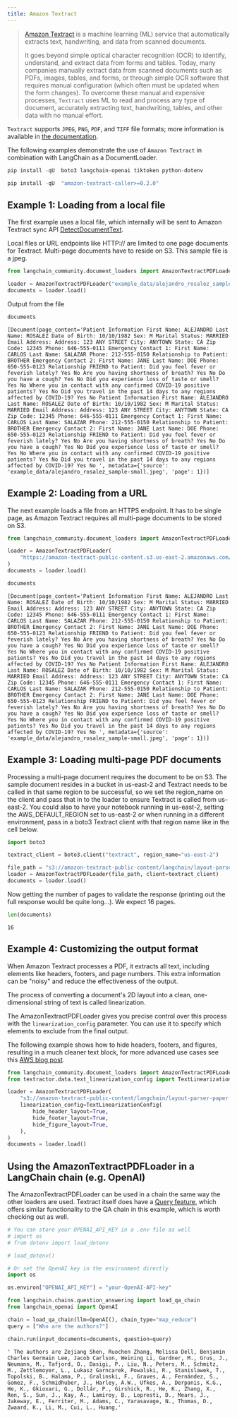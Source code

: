 ```yaml
---
title: Amazon Textract
---
```


>[Amazon Textract](https://docs.aws.amazon.com/managedservices/latest/userguide/textract.html) is a machine learning (ML) service that automatically extracts text, handwriting, and data from scanned documents.
>
>It goes beyond simple optical character recognition (OCR) to identify, understand, and extract data from forms and tables. Today, many companies manually extract data from scanned documents such as PDFs, images, tables, and forms, or through simple OCR software that requires manual configuration (which often must be updated when the form changes). To overcome these manual and expensive processes, `Textract` uses ML to read and process any type of document, accurately extracting text, handwriting, tables, and other data with no manual effort.

`Textract` supports `JPEG`, `PNG`, `PDF`, and `TIFF` file formats; more information is available in [the documentation](https://docs.aws.amazon.com/textract/latest/dg/limits-document.html).

The following examples demonstrate the use of `Amazon Textract` in combination with LangChain as a DocumentLoader.

```python
pip install -qU  boto3 langchain-openai tiktoken python-dotenv
```

```python
pip install -qU  "amazon-textract-caller>=0.2.0"
```

## Example 1: Loading from a local file

The first example uses a local file, which internally will be sent to Amazon Textract sync API [DetectDocumentText](https://docs.aws.amazon.com/textract/latest/dg/API_DetectDocumentText.html).

Local files or URL endpoints like HTTP:// are limited to one page documents for Textract.
Multi-page documents have to reside on S3. This sample file is a jpeg.

```python
from langchain_community.document_loaders import AmazonTextractPDFLoader

loader = AmazonTextractPDFLoader("example_data/alejandro_rosalez_sample-small.jpeg")
documents = loader.load()
```

Output from the file

```python
documents
```

```output
[Document(page_content='Patient Information First Name: ALEJANDRO Last Name: ROSALEZ Date of Birth: 10/10/1982 Sex: M Marital Status: MARRIED Email Address: Address: 123 ANY STREET City: ANYTOWN State: CA Zip Code: 12345 Phone: 646-555-0111 Emergency Contact 1: First Name: CARLOS Last Name: SALAZAR Phone: 212-555-0150 Relationship to Patient: BROTHER Emergency Contact 2: First Name: JANE Last Name: DOE Phone: 650-555-0123 Relationship FRIEND to Patient: Did you feel fever or feverish lately? Yes No Are you having shortness of breath? Yes No Do you have a cough? Yes No Did you experience loss of taste or smell? Yes No Where you in contact with any confirmed COVID-19 positive patients? Yes No Did you travel in the past 14 days to any regions affected by COVID-19? Yes No Patient Information First Name: ALEJANDRO Last Name: ROSALEZ Date of Birth: 10/10/1982 Sex: M Marital Status: MARRIED Email Address: Address: 123 ANY STREET City: ANYTOWN State: CA Zip Code: 12345 Phone: 646-555-0111 Emergency Contact 1: First Name: CARLOS Last Name: SALAZAR Phone: 212-555-0150 Relationship to Patient: BROTHER Emergency Contact 2: First Name: JANE Last Name: DOE Phone: 650-555-0123 Relationship FRIEND to Patient: Did you feel fever or feverish lately? Yes No Are you having shortness of breath? Yes No Do you have a cough? Yes No Did you experience loss of taste or smell? Yes No Where you in contact with any confirmed COVID-19 positive patients? Yes No Did you travel in the past 14 days to any regions affected by COVID-19? Yes No ', metadata={'source': 'example_data/alejandro_rosalez_sample-small.jpeg', 'page': 1})]
```

## Example 2: Loading from a URL

The next example loads a file from an HTTPS endpoint.
It has to be single page, as Amazon Textract requires all multi-page documents to be stored on S3.

```python
from langchain_community.document_loaders import AmazonTextractPDFLoader

loader = AmazonTextractPDFLoader(
    "https://amazon-textract-public-content.s3.us-east-2.amazonaws.com/langchain/alejandro_rosalez_sample_1.jpg"
)
documents = loader.load()
```

```python
documents
```

```output
[Document(page_content='Patient Information First Name: ALEJANDRO Last Name: ROSALEZ Date of Birth: 10/10/1982 Sex: M Marital Status: MARRIED Email Address: Address: 123 ANY STREET City: ANYTOWN State: CA Zip Code: 12345 Phone: 646-555-0111 Emergency Contact 1: First Name: CARLOS Last Name: SALAZAR Phone: 212-555-0150 Relationship to Patient: BROTHER Emergency Contact 2: First Name: JANE Last Name: DOE Phone: 650-555-0123 Relationship FRIEND to Patient: Did you feel fever or feverish lately? Yes No Are you having shortness of breath? Yes No Do you have a cough? Yes No Did you experience loss of taste or smell? Yes No Where you in contact with any confirmed COVID-19 positive patients? Yes No Did you travel in the past 14 days to any regions affected by COVID-19? Yes No Patient Information First Name: ALEJANDRO Last Name: ROSALEZ Date of Birth: 10/10/1982 Sex: M Marital Status: MARRIED Email Address: Address: 123 ANY STREET City: ANYTOWN State: CA Zip Code: 12345 Phone: 646-555-0111 Emergency Contact 1: First Name: CARLOS Last Name: SALAZAR Phone: 212-555-0150 Relationship to Patient: BROTHER Emergency Contact 2: First Name: JANE Last Name: DOE Phone: 650-555-0123 Relationship FRIEND to Patient: Did you feel fever or feverish lately? Yes No Are you having shortness of breath? Yes No Do you have a cough? Yes No Did you experience loss of taste or smell? Yes No Where you in contact with any confirmed COVID-19 positive patients? Yes No Did you travel in the past 14 days to any regions affected by COVID-19? Yes No ', metadata={'source': 'example_data/alejandro_rosalez_sample-small.jpeg', 'page': 1})]
```

## Example 3: Loading multi-page PDF documents

Processing a multi-page document requires the document to be on S3. The sample document resides in a bucket in us-east-2 and Textract needs to be called in that same region to be successful, so we set the region_name on the client and pass that in to the loader to ensure Textract is called from us-east-2. You could also to have your notebook running in us-east-2, setting the AWS_DEFAULT_REGION set to us-east-2 or when running in a different environment, pass in a boto3 Textract client with that region name like in the cell below.

```python
import boto3

textract_client = boto3.client("textract", region_name="us-east-2")

file_path = "s3://amazon-textract-public-content/langchain/layout-parser-paper.pdf"
loader = AmazonTextractPDFLoader(file_path, client=textract_client)
documents = loader.load()
```

Now getting the number of pages to validate the response (printing out the full response would be quite long...). We expect 16 pages.

```python
len(documents)
```

```output
16
```

## Example 4: Customizing the output format

When Amazon Textract processes a PDF, it extracts all text, including elements like headers, footers, and page numbers. This extra information can be "noisy" and reduce the effectiveness of the output.

The process of converting a document's 2D layout into a clean, one-dimensional string of text is called linearization.

The AmazonTextractPDFLoader gives you precise control over this process with the `linearization_config` parameter. You can use it to specify which elements to exclude from the final output.

The following example shows how to hide headers, footers, and figures, resulting in a much cleaner text block, for more advanced use cases see this [AWS blog post](https://aws.amazon.com/blogs/machine-learning/amazon-textracts-new-layout-feature-introduces-efficiencies-in-general-purpose-and-generative-ai-document-processing-tasks/).

```python
from langchain_community.document_loaders import AmazonTextractPDFLoader
from textractor.data.text_linearization_config import TextLinearizationConfig

loader = AmazonTextractPDFLoader(
    "s3://amazon-textract-public-content/langchain/layout-parser-paper.pdf",
    linearization_config=TextLinearizationConfig(
        hide_header_layout=True,
        hide_footer_layout=True,
        hide_figure_layout=True,
    ),
)
documents = loader.load()
```

## Using the AmazonTextractPDFLoader in a LangChain chain (e.g. OpenAI)

The AmazonTextractPDFLoader can be used in a chain the same way the other loaders are used.
Textract itself does have a [Query feature](https://docs.aws.amazon.com/textract/latest/dg/API_Query.html), which offers similar functionality to the QA chain in this example, which is worth checking out as well.

```python
# You can store your OPENAI_API_KEY in a .env file as well
# import os
# from dotenv import load_dotenv

# load_dotenv()
```

```python
# Or set the OpenAI key in the environment directly
import os

os.environ["OPENAI_API_KEY"] = "your-OpenAI-API-key"
```

```python
from langchain.chains.question_answering import load_qa_chain
from langchain_openai import OpenAI

chain = load_qa_chain(llm=OpenAI(), chain_type="map_reduce")
query = ["Who are the authors?"]

chain.run(input_documents=documents, question=query)
```

```output
' The authors are Zejiang Shen, Ruochen Zhang, Melissa Dell, Benjamin Charles Germain Lee, Jacob Carlson, Weining Li, Gardner, M., Grus, J., Neumann, M., Tafjord, O., Dasigi, P., Liu, N., Peters, M., Schmitz, M., Zettlemoyer, L., Lukasz Garncarek, Powalski, R., Stanislawek, T., Topolski, B., Halama, P., Gralinski, F., Graves, A., Fernández, S., Gomez, F., Schmidhuber, J., Harley, A.W., Ufkes, A., Derpanis, K.G., He, K., Gkioxari, G., Dollár, P., Girshick, R., He, K., Zhang, X., Ren, S., Sun, J., Kay, A., Lamiroy, B., Lopresti, D., Mears, J., Jakeway, E., Ferriter, M., Adams, C., Yarasavage, N., Thomas, D., Zwaard, K., Li, M., Cui, L., Huang,'
```
